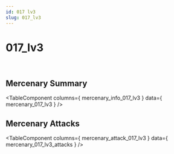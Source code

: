 ```yaml
---
id: 017 lv3
slug: 017_lv3
---
```



# 017_lv3

<div style = {{ display: "flex" }}>
    <Image img={require('@site/static/img/mercenaries/illust/thum_char_view_n_017.jpg')}/>
    <Image img={require('@site/static/img/mercenaries/illust/thum_char_view_o_017.jpg')}/>
</div>

## Mercenary Summary

<TableComponent
  columns={ mercenary_info_017_lv3 }
  data={ mercenary_017_lv3 }
/>

## Mercenary Attacks

<TableComponent
  columns={ mercenary_attack_017_lv3 }
  data={ mercenary_017_lv3_attacks }
/>
